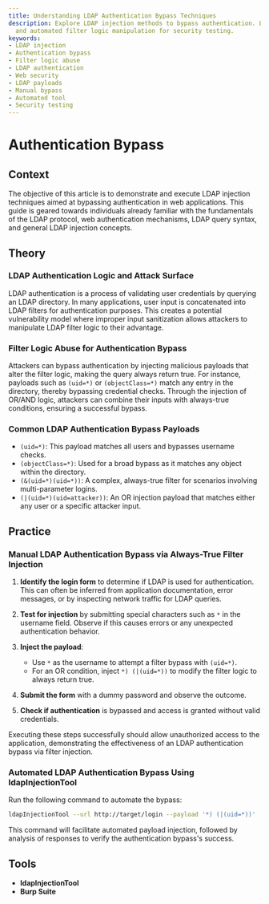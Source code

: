 ```yaml
---
title: Understanding LDAP Authentication Bypass Techniques
description: Explore LDAP injection methods to bypass authentication. Learn manual
  and automated filter logic manipulation for security testing.
keywords:
- LDAP injection
- Authentication bypass
- Filter logic abuse
- LDAP authentication
- Web security
- LDAP payloads
- Manual bypass
- Automated tool
- Security testing
---
```


# Authentication Bypass

## Context

The objective of this article is to demonstrate and execute LDAP injection techniques aimed at bypassing authentication in web applications. This guide is geared towards individuals already familiar with the fundamentals of the LDAP protocol, web authentication mechanisms, LDAP query syntax, and general LDAP injection concepts.

## Theory

### LDAP Authentication Logic and Attack Surface

LDAP authentication is a process of validating user credentials by querying an LDAP directory. In many applications, user input is concatenated into LDAP filters for authentication purposes. This creates a potential vulnerability model where improper input sanitization allows attackers to manipulate LDAP filter logic to their advantage.

### Filter Logic Abuse for Authentication Bypass

Attackers can bypass authentication by injecting malicious payloads that alter the filter logic, making the query always return true. For instance, payloads such as `(uid=*)` or `(objectClass=*)` match any entry in the directory, thereby bypassing credential checks. Through the injection of OR/AND logic, attackers can combine their inputs with always-true conditions, ensuring a successful bypass.

### Common LDAP Authentication Bypass Payloads

- `(uid=*)`: This payload matches all users and bypasses username checks.
- `(objectClass=*)`: Used for a broad bypass as it matches any object within the directory.
- `(&(uid=*)(uid=*))`: A complex, always-true filter for scenarios involving multi-parameter logins.
- `(|(uid=*)(uid=attacker))`: An OR injection payload that matches either any user or a specific attacker input.

## Practice

### Manual LDAP Authentication Bypass via Always-True Filter Injection

1. **Identify the login form** to determine if LDAP is used for authentication. This can often be inferred from application documentation, error messages, or by inspecting network traffic for LDAP queries.
   
2. **Test for injection** by submitting special characters such as `*` in the username field. Observe if this causes errors or any unexpected authentication behavior.

3. **Inject the payload**:
   - Use `*` as the username to attempt a filter bypass with `(uid=*)`.
   - For an OR condition, inject `*) (|(uid=*))` to modify the filter logic to always return true.

4. **Submit the form** with a dummy password and observe the outcome.
   
5. **Check if authentication** is bypassed and access is granted without valid credentials.

Executing these steps successfully should allow unauthorized access to the application, demonstrating the effectiveness of an LDAP authentication bypass via filter injection.

### Automated LDAP Authentication Bypass Using ldapInjectionTool

Run the following command to automate the bypass:

```bash
ldapInjectionTool --url http://target/login --payload '*) (|(uid=*))'
```

This command will facilitate automated payload injection, followed by analysis of responses to verify the authentication bypass's success.

## Tools

- **ldapInjectionTool**
- **Burp Suite**